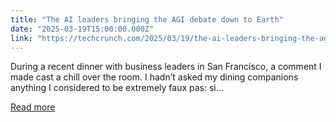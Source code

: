 ```yaml
---
title: "The AI leaders bringing the AGI debate down to Earth"
date: "2025-03-19T15:00:00.000Z"
link: "https://techcrunch.com/2025/03/19/the-ai-leaders-bringing-the-agi-debate-down-to-earth/"
---
```


During a recent dinner with business leaders in San Francisco, a comment I made cast a chill over the room. I hadn&#8217;t asked my dining companions anything I considered to be extremely faux pas: si...

[Read more](https://techcrunch.com/2025/03/19/the-ai-leaders-bringing-the-agi-debate-down-to-earth/)
